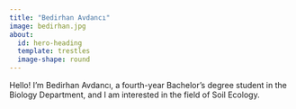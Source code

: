 ---
title: "Bedirhan Avdancı"
image: bedirhan.jpg
about:
  id: hero-heading
  template: trestles
  image-shape: round
---

Hello! I’m Bedirhan Avdancı, a fourth-year Bachelor’s degree student in the Biology Department, and I am interested in the field of Soil Ecology.  

